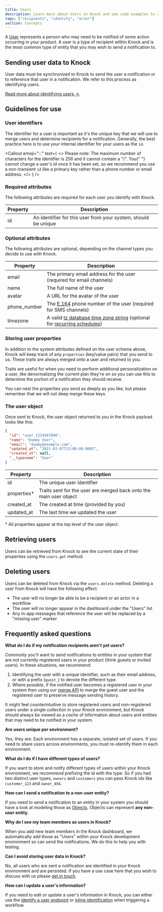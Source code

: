 ```yaml
---
title: Users
description: Learn more about Users in Knock and see code examples to get started.
tags: ["recipients", "identify", "actor"]
section: Concepts
---
```


A [User](/reference#users) represents a person who may need to be notified of some action occurring in your product. A user is a type of recipient within Knock and is the most common type of entity that you may wish to send a notification to.

## Sending user data to Knock

User data must be synchronized to Knock to send the user a notification or to reference that user in a notification. We refer to this process as identifying users.

[Read more about identifying users ->](/managing-recipients/identifying-recipients).

## Guidelines for use

### User identifiers

The identifier for a user is important as it's the unique key that we will use to merge users and determine recipients for a notification. Generally, the best practice here is to use your internal identifier for your users as the `id`.

<Callout
  emoji="💡"
  text={
    <>
      <span className="font-bold">Please note:</span> The maximum number of
      characters for the identifier is 256 and it cannot contain a "/". You{" "}
      <span className="font-bold">cannot change</span> a user's id once it has
      been set, so we recommend you use a non-transient `id` like a primary key
      rather than a phone number or email address.
    </>
  }
/>

### Required attributes

The following attributes are required for each user you identify with Knock.

| Property | Description                                                    |
| -------- | -------------------------------------------------------------- |
| id       | An identifier for this user from your system, should be unique |

### Optional attributes

The following attributes are optional, depending on the channel types you decide to use with Knock.

| Property     | Description                                                                                                                                                                                                                 |
| ------------ | --------------------------------------------------------------------------------------------------------------------------------------------------------------------------------------------------------------------------- |
| email        | The primary email address for the user (required for email channels)                                                                                                                                                        |
| name         | The full name of the user                                                                                                                                                                                                   |
| avatar       | A URL for the avatar of the user                                                                                                                                                                                            |
| phone_number | The [E.164](https://www.twilio.com/docs/glossary/what-e164) phone number of the user (required for SMS channels)                                                                                                            |
| timezone     | A valid [tz database time zone string](https://en.wikipedia.org/wiki/List_of_tz_database_time_zones) (optional for [recurring schedules](/concepts/schedules#scheduling-workflows-with-recurring-schedules-for-recipients)) |

### Storing user properties

In addition to the system attributes defined on the user schema above, Knock will keep track of any `properties` (key/value pairs) that you send to us. These _traits_ are always merged onto a user and returned to you.

Traits are useful for when you need to perform additional personalization on a user, like denormalizing the current plan they're on so you can use this to determine the portion of a notification they should receive.

You can nest the properties you send as deeply as you like, but please remember that we will not deep merge these keys.

### The user object

Once sent to Knock, the user object returned to you in the Knock payload looks like this:

```json title="User object"
{
  "id": "user_1234567890",
  "name": "Dummy User",
  "email": "dummy@example.com",
  "updated_at": "2021-03-07T12:00:00.000Z",
  "created_at": null,
  "__typename": "User"
}
```

| Property     | Description                                                        |
| ------------ | ------------------------------------------------------------------ |
| id           | The unique user identifier                                         |
| properties\* | Traits sent for the user are merged back onto the main user object |
| created_at   | The created at time (provided by you)                              |
| updated_at   | The last time we updated the user                                  |

\* All properties appear at the top level of the user object.

## Retrieving users

Users can be retrieved from Knock to see the current state of their properties using the `users.get` method.

<MultiLangCodeBlock snippet="users.get" title="Get a user" />

## Deleting users

Users can be deleted from Knock via the `users.delete` method. Deleting a user from Knock will have the following effect:

- The user will no longer be able to be a recipient or an actor in a workflow
- The user will no longer appear in the dashboard under the "Users" list
- Any in-app messages that reference the user will be replaced by a "missing user" marker

<MultiLangCodeBlock snippet="users.delete" title="Delete a user" />

## Frequently asked questions

**What do I do if my notification recipients aren't yet users?**

Commonly you'll want to send notifications to entities in your system that are not currently registered users in your product (think guests or invited users). In these situations, we recommend:

1. Identifying the user with a unique identifier, such as their email address, or with a prefix (`guest_`) to denote the different type.
2. Where possible, if the notified user becomes a registered user in your system then using our [merge API](#merging-users) to merge the guest user and the registered user to preserve message sending history.

It might feel counterintuitive to store registered users and non-registered users under a single collection in your Knock environment, but Knock should always be viewed as a _cache_ of information about users and entities that may need to be notified in your system.

**Are users unique per environment?**

Yes, they are. Each environment has a separate, isolated set of users. If you need to share users across environments, you must re-identify them in each environment.

**What do I do if I have different types of users?**

If you want to store and notify different types of users within your Knock environment, we recommend prefixing the id with the type. So if you had two distinct user types, `owners` and `customers` you can pass Knock ids like `customer_123` and `owner_456`.

**How can I send a notification to a non-user entity?**

If you need to send a notification to an entity in your system you should have a look at modeling those as [Objects](/send-and-manage-data/objects). Objects can represent **any non-user entity**.

**Why do I see my team members as users in Knock?**

When you add new team members in the Knock dashboard, we automatically add those as "Users" within your Knock development environment so can send the notifications. We do this to help you with testing.

**Can I avoid storing user data in Knock?**

No, all users who are sent a notification are identified in your Knock environment and are persisted. If you have a use case here that you wish to discuss with us please [get in touch](mailto:support@knock.app).

**How can I update a user's information?**

If you need to edit or update a user's information in Knock, you can either use the [identify a user endpoint](https://docs.knock.app/reference#identify-user) or [inline identification](https://docs.knock.app/managing-recipients/identifying-recipients#inline-identifying-recipients) when triggering a workflow.
